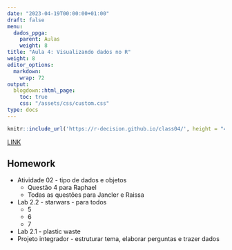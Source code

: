 ```yaml
---
date: "2023-04-19T00:00:00+01:00"
draft: false
menu:
  dados_ppga:
    parent: Aulas
    weight: 8
title: "Aula 4: Visualizando dados no R"
weight: 8
editor_options: 
  markdown: 
    wrap: 72
output: 
  blogdown::html_page:
    toc: true
    css: "/assets/css/custom.css"
type: docs
---
```



```r
knitr::include_url('https://r-decision.github.io/class04/', height = "400px")
```

[LINK](https://r-decision.github.io/class04/)

## Homework

- Atividade 02 - tipo de dados e objetos
    - Questão 4 para Raphael
    - Todas as questões para Jancler e Raissa
- Lab 2.2 - starwars - para todos
    - 5
    - 6
    - 7
- Lab 2.1 - plastic waste
- Projeto integrador - estruturar tema, elaborar perguntas e trazer dados

